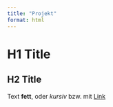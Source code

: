 ```yaml
---
title: "Projekt"
format: html
---
```


# H1 Title

## H2 Title

Text **fett**, oder *kursiv* bzw. mit [Link](https://quarto.org/)

